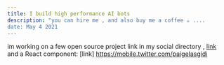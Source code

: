 ```yaml
---
title: I build high performance AI bots
description: "you can hire me , and also buy me a coffee ☕️ ....
date: May 4 2021
---
```


im working on a few open source project link in my social directory ,  [link](https://nextjs.org) and a React component: [link] https://mobile.twitter.com/paigelasgidi
